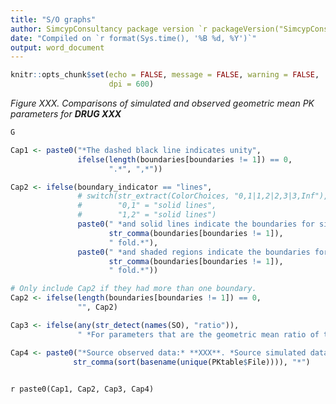 ```yaml
---
title: "S/O graphs"
author: SimcypConsultancy package version `r packageVersion("SimcypConsultancy")`; `r sessionInfo()[[1]]$version.string`
date: "Compiled on `r format(Sys.time(), '%B %d, %Y')`"
output: word_document
---
```


```r

knitr::opts_chunk$set(echo = FALSE, message = FALSE, warning = FALSE, 
                      dpi = 600)

```

*Figure XXX. Comparisons of simulated and observed geometric mean PK parameters for* ***DRUG XXX***

```r

G

```

```r

Cap1 <- paste0("*The dashed black line indicates unity",
               ifelse(length(boundaries[boundaries != 1]) == 0, 
                      ".*", ",*"))

Cap2 <- ifelse(boundary_indicator == "lines", 
               # switch(str_extract(ColorChoices, "0,1|1,2|2,3|3,Inf"), 
               #        "0,1" = "solid lines", 
               #        "1,2" = "solid lines")
               paste0(" *and solid lines indicate the boundaries for simulated/observed values within ", 
                      str_comma(boundaries[boundaries != 1]), 
                      " fold.*"), 
               paste0(" *and shaded regions indicate the boundaries for simulated/observed values within ", 
                      str_comma(boundaries[boundaries != 1]), 
                      " fold.*"))

# Only include Cap2 if they had more than one boundary.
Cap2 <- ifelse(length(boundaries[boundaries != 1]) == 0, 
               "", Cap2)

Cap3 <- ifelse(any(str_detect(names(SO), "ratio")), 
               " *For parameters that are the geometric mean ratio of the value in the presence of a perpetrator drug over the value at baseline, the criteria described in Guest* et al.*, 2011* **ADD REFERENCE TO DOI: 10.1124/dmd.110.036103** *are used to show boundaries.* ", "")

Cap4 <- paste0("*Source observed data:* **XXX**. *Source simulated data: ", 
              str_comma(sort(basename(unique(PKtable$File)))), "*")
               
```

`r paste0(Cap1, Cap2, Cap3, Cap4)`



